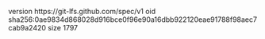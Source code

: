 version https://git-lfs.github.com/spec/v1
oid sha256:0ae9834d868028d916bce0f96e90a16dbb922120eae91788f98aec7cab9a2420
size 1797
